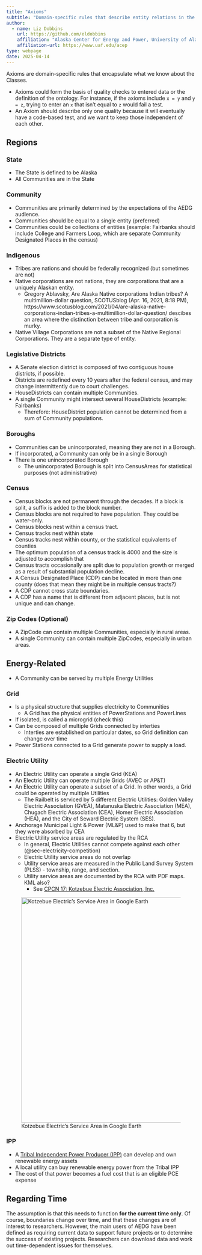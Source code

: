 ```yaml
---
title: "Axioms"
subtitle: "Domain-specific rules that describe entity relations in the Alaska Community Ontology"
author:
  - name: Liz Dobbins
    url: https://github.com/eldobbins
    affiliation: "Alaska Center for Energy and Power, University of Alaska Fairbanks"
    affiliation-url: https://www.uaf.edu/acep 
type: webpage
date: 2025-04-14
---
```


Axioms are domain-specific rules that encapsulate what we know about the Classes.

  - Axioms could form the basis of quality checks to entered data or the definition of the ontology. For instance, if the axioms include `x = y` and `y = z`, trying to enter an `x` that isn't equal to `z` would fail a test.
  - An Axiom should describe only one quality because it will eventually have a code-based test, and we want to keep those independent of each other.
  
## Regions

### State
- The State is defined to be Alaska
- All Communities are in the State

### Community
- Communities are primarily determined by the expectations of the AEDG audience.
- Communities should be equal to a single entity (preferred)
- Communities could be collections of entities (example: Fairbanks should include College and Farmers Loop, which are separate Community Designated Places in the census)

### Indigenous 

- Tribes are nations and should be federally recognized (but sometimes are not)
- Native corporations are not nations, they are corporations that are a uniquely Alaskan entity. 
  - Gregory Ablavsky, Are Alaska Native corporations Indian tribes? A multimillion-dollar question, SCOTUSblog (Apr. 16, 2021, 8:18 PM), https://www.scotusblog.com/2021/04/are-alaska-native-corporations-indian-tribes-a-multimillion-dollar-question/ descibes an area where the distinction between tribe and corporation is murky.
- Native Village Corporations are not a subset of the Native Regional Corporations. They are a separate type of entity.

### Legislative Districts

- A Senate election district is composed of two contiguous house districts, if possible.
- Districts are redefined every 10 years after the federal census, and may change intermittently due to court challenges.
- HouseDistricts can contain multiple Communities.
- A single Community might intersect several HouseDistricts (example: Fairbanks)
  - Therefore: HouseDistrict population cannot be determined from a sum of Community populations.

### Boroughs
- Communities can be unincorporated, meaning they are not in a Borough.
- If incorporated, a Community can only be in a single Borough
- There is one unincorporated Borough
  - The unincorporated Borough is split into CensusAreas for statistical purposes (not administrative)

### Census

- Census blocks are not permanent through the decades. If a block is split, a suffix is added to the block number.
- Census blocks are not required to have population. They could be water-only.
- Census blocks nest within a census tract. 
- Census tracks nest within state
- Census tracks nest within county, or the statistical equivalents of counties
- The optimum population of a census track is 4000 and the size is adjusted to accomplish that
- Census tracts occasionally are split due to population growth or merged as a result of substantial population decline.
- A Census Designated Place (CDP) can be located in more than one county (does that mean they might be in multiple census tracts?)
- A CDP cannot cross state boundaries.
- A CDP has a name that is different from adjacent places, but is not unique and can change.


### Zip Codes (Optional)
- A ZipCode can contain multiple Communities, especially in rural areas.
- A single Community can contain multiple ZipCodes, especially in urban areas.


## Energy-Related

- A Community can be served by multiple Energy Utilities

### Grid
- Is a physical structure that supplies electricity to Communities
  - A Grid has the physical entities of PowerStations and PowerLines
- If isolated, is called a microgrid (check this)
- Can be composed of multiple Grids connected by interties
  - Interties are established on particular dates, so Grid definition can change over time
- Power Stations connected to a Grid generate power to supply a load.

### Electric Utility
- An Electric Utility can operate a single Grid (KEA)
- An Electric Utility can operate multiple Grids (AVEC or AP&T)
- An Electric Utility can operate a subset of a Grid. In other words, a Grid could be operated by multiple Utilities
  - The Railbelt is serviced by 5 different Electric Utilities: Golden Valley Electric Association (GVEA), Matanuska Electric Association (MEA), Chugach Electric Association (CEA), Homer Electric Association (HEA), and the City of Seward Electric System (SES).
- Anchorage Municipal Light & Power (ML&P) used to make that 6, but they were absorbed by CEA
- Electric Utility service areas are regulated by the RCA
  - In general, Electric Utilities cannot compete against each other (@sec-electricity-competition)
  - Electric Utility service areas do not overlap
  - Utility service areas are measured in the Public Land Survey System (PLSS) - township, range, and section.
  - Utility service areas are documented by the RCA with PDF maps. KML also?
    - See [CPCN 17: Kotzebue Electric Association, Inc.](https://rca.alaska.gov/RCAWeb/Certificate/CertificateDetails.aspx?id=a2255e26-17e0-47b3-a1ff-2c43ad24fbdf)


![Kotzebue Electric's Service Area in Google Earth](images/KEA_kml_google.png){fig-alt="KEA's service area displayed in Google Earth" width=600 fig-align="left"}


### IPP
- A [Tribal Independent Power Producer (IPP)](https://www.energy.gov/sites/default/files/2024-07/Tribal-IPP-Development-in-Alaska_0.pdf) can develop and own renewable energy assets
- A local utility can buy renewable energy power from the Tribal IPP
- The cost of that power becomes a fuel cost that is an eligible PCE expense


## Regarding Time

The assumption is that this needs to function **for the current time only**. Of course, boundaries change over time, and that these changes are of interest to researchers. However, the main users of AEDG have been defined as requiring current data to support future projects or to determine the success of existing projects. Researchers can download data and work out time-dependent issues for themselves.

